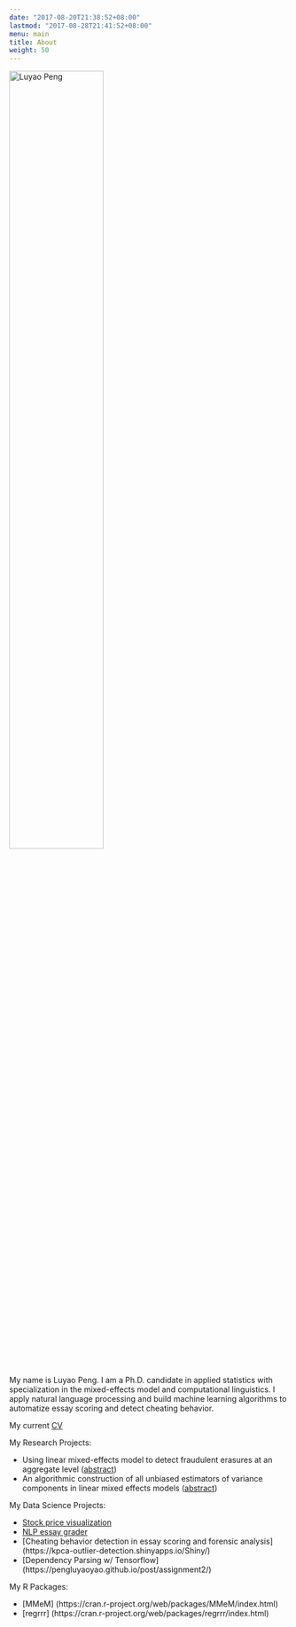 ```yaml
---
date: "2017-08-20T21:38:52+08:00"
lastmod: "2017-08-28T21:41:52+08:00"
menu: main
title: About
weight: 50
---
```


<img src="/my_pic.jpg" alt="Luyao Peng" width="58%" height="60%">
 
My name is Luyao Peng. I am a Ph.D. candidate in applied statistics with specialization in the mixed-effects model and computational linguistics. I apply natural language processing and build machine learning algorithms to automatize essay scoring and detect cheating behavior. 

My current [CV](https://github.com/pengluyaoyao/CV/blob/master/Resume_Luyao_Peng_DS.pdf)

My Research Projects:

* Using linear mixed-effects model to detect fraudulent erasures at an aggregate level (<a href="https://pengluyaoyao.github.io/post/using-linear-mixed-effects-model-to-detect-fraudulent-erasures-at-an-aggregate-level">abstract</a>)
* An algorithmic construction of all unbiased estimators of variance components in linear mixed effects models (<a href="https://pengluyaoyao.github.io/post/dissertation">abstract</a>)

My Data Science Projects:

* [Stock price visualization](https://luyao-tdi-milestone.herokuapp.com/)
* [NLP essay grader](https://easygrader.herokuapp.com/)
* [Cheating behavior detection in essay scoring and forensic analysis] (https://kpca-outlier-detection.shinyapps.io/Shiny/)
* [Dependency Parsing w/ Tensorflow] (https://pengluyaoyao.github.io/post/assignment2/)

My R Packages:

* [MMeM] (https://cran.r-project.org/web/packages/MMeM/index.html)
* [regrrr] (https://cran.r-project.org/web/packages/regrrr/index.html)



